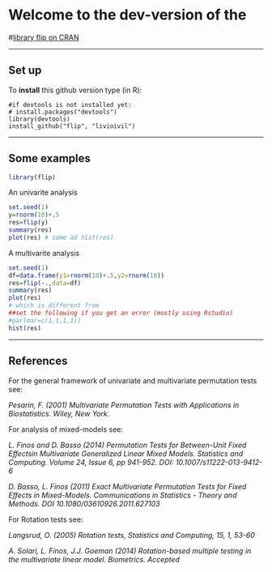 
# Welcome to the dev-version of the 

#[library flip on CRAN](http://cran.r-project.org/web/packages/flip/index.html)


* * *

## Set up

To **install** this github version type (in R):

    #if devtools is not installed yet: 
    # install.packages("devtools") 
    library(devtools)
    install_github("flip", "livioivil")


* * *

## Some examples

```r
library(flip)
```
An univarite analysis
```r
set.seed(1)
y=rnorm(10)+.5
res=flip(y)
summary(res)
plot(res) # same ad hist(res)
```

A multivarite analysis
```r
set.seed(1)
df=data.frame(y1=rnorm(10)+.5,y2=rnorm(10))
res=flip(~.,data=df)
summary(res)
plot(res) 
# which is different from
##set the following if you get an error (mostly using Rstudio)
#par(mar=c(1,1,1,1))
hist(res)
```

* * *

## References

For the general framework of univariate and multivariate permutation tests see: 

*Pesarin, F. (2001) Multivariate Permutation Tests with Applications in Biostatistics. Wiley, New York.*


For analysis of mixed-models see:

*L. Finos and D. Basso (2014) Permutation Tests for Between-Unit Fixed Effectsin Multivariate Generalized Linear Mixed Models. Statistics and Computing. Volume 24, Issue 6, pp 941-952. DOI: 10.1007/s11222-013-9412-6*

*D. Basso, L. Finos (2011) Exact Multivariate Permutation Tests for Fixed Effects in Mixed-Models. Communications in Statistics - Theory and Methods. DOI 10.1080/03610926.2011.627103*


For Rotation tests see: 

*Langsrud, O. (2005) Rotation tests, Statistics and Computing, 15, 1, 53-60*

*A. Solari, L. Finos, J.J. Goeman (2014) Rotation-based multiple testing in the multivariate linear model. Biometrics. Accepted*
